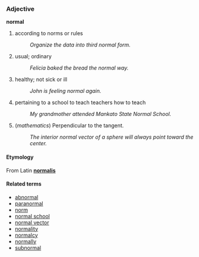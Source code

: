 ===Adjective===
'''normal'''

# according to norms or rules
#: ''Organize the data into third normal form.''
# usual; ordinary
#: ''Felicia baked the bread the normal way.''
# healthy; not sick or ill
#: ''John is feeling normal again.''
# pertaining to a school to teach teachers how to teach
#: ''My grandmother attended Mankato State Normal School.''
# (''mathematics'') Perpendicular to the tangent.
#: ''The interior normal vector of a sphere will always point toward the center.''

====Etymology====
From Latin '''[[normalis]]'''

====Related terms====
*[[abnormal]]
*[[paranormal]]
*[[norm]]
*[[normal school]]
*[[normal vector]]
*[[normality]]
*[[normalcy]]
*[[normally]]
*[[subnormal]]